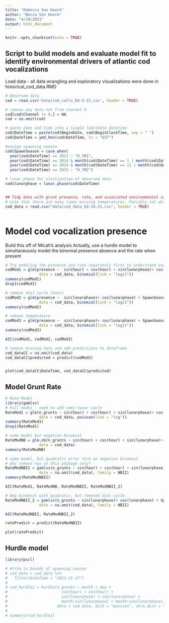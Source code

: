 ```yaml
---
title: "Rebecca Van Hoeck"
author: "Becca Van Hoeck"
date: "4/19/2021"
output: html_document
---
```


```r
knitr::opts_chunk$set(echo = TRUE)
```

## Script to build models and evaluate model fit to identify environmental drivers of atlantic cod vocalizations

Load data - all data wrangling and exploratory visualizations were done in historical_cod_data.RMD
```r

# Observed data
cod = read.csv('data/cod_calls_04-5-21.csv', header = TRUE)

# remove any data not from channel 9
cod[cod$Channel != 9,] = NA
cod = na.omit(cod)

# paste date and time into a single lubridate datetime
cod$DateTime = paste(cod$BeginDate, cod$BeginClockTime, sep = " ") 
cod$DateTime = ymd_hms(cod$DateTime, tz = "EST") 

#assign spawning season
cod$SpawnSeason = case_when(
  year(cod$DateTime) == 2013 ~ "H_YR1", 
  year(cod$DateTime) == 2014 & month(cod$DateTime) == 1 | month(cod$DateTime) == 2 ~ "H_YR1",
  year(cod$DateTime) == 2014 & month(cod$DateTime) == 11 | month(cod$DateTime) == 12 ~ "H_YR2",
  year(cod$DateTime) == 2015 ~ "H_YR2")

# lunar phase for visulization of observed data
cod$lunarphase = lunar.phase(cod$DateTime)


## Tidy data with grunt presence, rate, and associated environmental variables
# note that there are many times missing temperatures. Possibly not able to use this variable because grunt data is so sparse. I don't want to remove some cod data just to have complete cases with temperature
cod_data = read.csv("data/cod_data_04-19-21.csv", header = TRUE)



```

# Model cod vocalization presence
Build this off of Micah's analysis
Actually, use a hurdle model to simultaneously model the binomial presence absence and the rate when present   

```r
# Try modeling the presence and rate separately first to understand each one, then can use hurdle model
codMod1 = glm(presence ~  sin(hour) + cos(hour) + sin(lunarphase)+ cos(lunarphase) + SpawnSeason + avg_TempC, 
               data = cod_data, binomial(link = "logit")) 
summary(codMod1)
drop1(codMod1)

# remove diel cycle (hour)
codMod2 = glm(presence ~  sin(lunarphase)+ cos(lunarphase) + SpawnSeason + avg_TempC, 
               data = cod_data, binomial(link = "logit")) 
summary(codMod2)

# remove temperature
codMod3 = glm(presence ~  sin(lunarphase)+ cos(lunarphase) + SpawnSeason,
               data = cod_data, binomial(link = "logit")) 
summary(codMod3)

AIC(codMod1, codMod2, codMod3)

# remove missing data and add predictions to dataframe
cod_dataCC = na.omit(cod_data)
cod_dataCC$predicted = predict(codMod2)


plot(cod_dataCC$DateTime, cod_dataCC$predicted)
```

## Model Grunt Rate

```r
# Rate Model
library(gamlss)
# Full model - need to add semi-lunar cycle
RateMod1 = glm(n_grunts ~ sin(hour) + cos(hour) + sin(lunarphase)+ cos(lunarphase) + SpawnSeason + avg_TempC, 
               data = cod_data, poisson(link = "log"))
summary(RateMod1)
drop1(RateMod1)

# same model but negative binomial
RateModNB = glm.nb(n_grunts ~ sin(hour) + cos(hour) + sin(lunarphase)+ cos(lunarphase) + SpawnSeason + avg_TempC, 
               data = cod_data)
summary(RateModNB)

# same model, but quadratic error term on negative binomial
# why remove nas in this package only?
RateModNBII = gamlss(n_grunts ~ sin(hour) + cos(hour) + sin(lunarphase)+ cos(lunarphase) + SpawnSeason + avg_TempC, 
               data = na.omit(cod_data), family = NBII)
summary(RateModNBII)

AIC(RateMod1, RateModNB, RateModNBII, RateModNBII_2)

# Neg binomial with quadratic, but removed diel cycle. 
RateModNBII_2 = gamlss(n_grunts ~ sin(lunarphase)+ cos(lunarphase) + SpawnSeason + avg_TempC, 
               data = na.omit(cod_data), family = NBII)

AIC(RateModNBII, RateModNBII_2)

ratePredict = predict(RateModNBII)

plot(ratePredict)
```

## Hurdle model

```r
library(pscl)

# #trim to bounds of spawning season
# cod_data = cod_data %>% 
#   filter(DateTime > "2013-11-17")
# 
# cod_hurdle1 = hurdle(n_grunts ~ month + day + 
#                        sin(hour) + cos(hour) + 
#                        sin(lunarphase) + cos(lunarphase) + 
#                        month:sin(lunarphase) + month:cos(lunarphase),
#                      data = cod_data, dist = "poisson", zero.dist = "binomial")
# 
# summary(cod_hurdle1)




```

